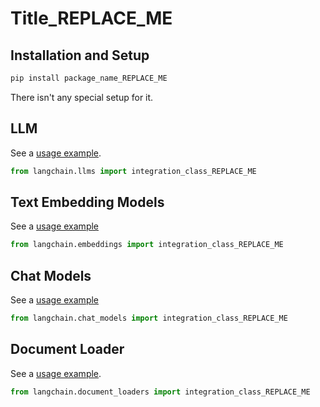 
[comment: Please, a reference example here "docs/integrations/arxiv.md"]::
[comment: Use this template to create a new .md file in "docs/integrations/"]::

# Title_REPLACE_ME

[comment: Only one Tile/H1 is allowed!]::

>
 
[comment: Description: After reading this description, a reader should decide if this integration is good enough to try/follow reading OR]::
[comment: go to read the next integration doc. ]::
[comment: Description should include a link to the source for follow reading.]::

## Installation and Setup

[comment: Installation and Setup: All necessary additional package installations and set ups for Tokens, etc]::

```bash
pip install package_name_REPLACE_ME
```

[comment: OR this text:]::
There isn't any special setup for it.


[comment: The next H2/## sections with names of the integration modules, like "LLM", "Text Embedding Models", etc]::
[comment: see "Modules" in the "index.html" page]::
[comment: Each H2 section should include a link to an example(s) and a python code with import of the integration class]::
[comment: Below are several example sections. Remove all unnecessary sections. Add all necessary sections not provided here.]::

## LLM

See a [usage example](/docs/modules/model_io/models/llms/integrations/INCLUDE_REAL_NAME).

```python
from langchain.llms import integration_class_REPLACE_ME
```


## Text Embedding Models

See a [usage example](/docs/modules/data_connection/text_embedding/integrations/INCLUDE_REAL_NAME)

```python
from langchain.embeddings import integration_class_REPLACE_ME
```


## Chat Models

See a [usage example](/docs/modules/model_io/models/chat/integrations/INCLUDE_REAL_NAME)

```python
from langchain.chat_models import integration_class_REPLACE_ME
```

## Document Loader

See a [usage example](/docs/modules/data_connection/document_loaders/integrations/INCLUDE_REAL_NAME).

```python
from langchain.document_loaders import integration_class_REPLACE_ME
```
